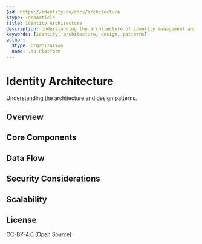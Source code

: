 ```yaml
---
$id: https://identity.do/docs/architecture
$type: TechArticle
title: Identity Architecture
description: Understanding the architecture of identity management and SSO
keywords: [identity, architecture, design, patterns]
author:
  $type: Organization
  name: .do Platform
---
```


# Identity Architecture

Understanding the architecture and design patterns.

## Overview

## Core Components

## Data Flow

## Security Considerations

## Scalability

## License

CC-BY-4.0 (Open Source)

